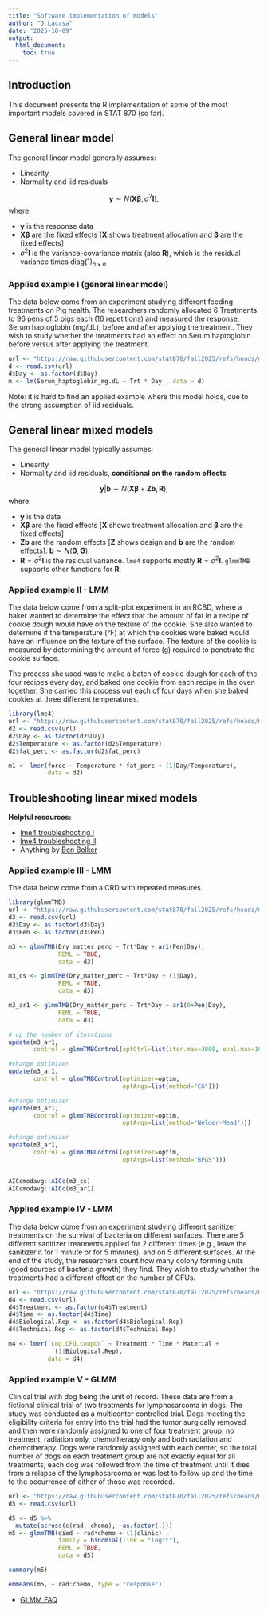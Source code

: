 ```yaml
---
title: "Software implementation of models"
author: "J Lacasa"
date: "2025-10-09"
output: 
  html_document:
    toc: true  
---
```


## Introduction 

This document presents the R implementation of some of the most important models covered in STAT 870 (so far). 

## General linear model 

The general linear model generally assumes: 

- Linearity
- Normality and iid residuals 

$$\mathbf{y} \sim N(\mathbf{X}\boldsymbol{\beta}, \sigma^2\mathbf{I}), $$
where:

- $\mathbf{y}$ is the response data 
- $\mathbf{X}\boldsymbol{\beta}$ are the fixed effects [$\mathbf{X}$ shows treatment allocation and $\boldsymbol{\beta}$ are the fixed effects] 
- $\sigma^2\mathbf{I}$ is the variance-covariance matrix (also $\mathbf{R}$), which is the residual variance times $\text{diag}(1)_{n\times n}$ 

### Applied example I (general linear model) 

The data below come from an experiment studying different feeding treatments on Pig health. The researchers randomly allocated 6 Treatments to 96 pens of 5 pigs each (16 repetitions) and measured the response, Serum haptoglobin (mg/dL), before and after applying the treatment. 
They wish to study whether the treatments had an effect on Serum haptoglobin before versus after applying the treatment. 

```r
url <- "https://raw.githubusercontent.com/stat870/fall2025/refs/heads/main/data/blood_study_pigs.csv"
d <- read.csv(url)
d$Day <- as.factor(d$Day)
m <- lm(Serum_haptoglobin_mg.dL ~ Trt * Day , data = d)
```

Note: it is hard to find an applied example where this model holds, due to the strong assumption of iid residuals. 

## General linear mixed models  

The general linear model typically assumes: 

- Linearity
- Normality and iid residuals, **conditional on the random effects**

$$\mathbf{y} \vert \boldsymbol{b} \sim N(\mathbf{X}\boldsymbol{\beta}+\mathbf{Z}\boldsymbol{b}, \mathbf{R}), $$
where:

- $\mathbf{y}$ is the data 
- $\mathbf{X}\boldsymbol{\beta}$ are the fixed effects [$\mathbf{X}$ shows treatment allocation and $\boldsymbol{\beta}$ are the fixed effects] 
- $\mathbf{Z}\boldsymbol{b}$ are the random effects [$\mathbf{Z}$ shows design and $\boldsymbol{b}$ are the random effects]. $\boldsymbol{b} \sim N(\boldsymbol{0}, \mathbf{G})$. 
- $\mathbf{R}=\sigma^2\mathbf{I}$ is the residual variance. `lme4` supports mostly $\mathbf{R}=\sigma^2\mathbf{I}$. `glmmTMB` supports other functions for $\mathbf{R}$. 

### Applied example II - LMM

The data below come from a split-plot experiment in an RCBD, where a baker wanted to determine the effect that the amount of fat in a recipe of cookie dough would have on the texture of the cookie. She also wanted to determine if the temperature (°F) at which the cookies were baked would have an influence on the texture of the surface. The texture of the cookie is measured by determining the amount of force (g) required to penetrate the cookie surface.  

The process she used was to make a batch of cookie dough for each of the four recipes every day, and baked one cookie from each recipe in the oven together. She carried this process out each of four days when she baked cookies at three different temperatures.

```r
library(lme4)
url <- "https://raw.githubusercontent.com/stat870/fall2025/refs/heads/main/data/cookies.csv"
d2 <- read.csv(url)
d2$Day <- as.factor(d2$Day)
d2$Temperature <- as.factor(d2$Temperature)
d2$fat_perc <- as.factor(d2$fat_perc)

m1 <- lmer(force ~ Temperature * fat_perc + (1|Day/Temperature),
           data = d2)
```




## Troubleshooting linear mixed models 

**Helpful resources:** 

- [lme4 troubleshooting I](https://rstudio-pubs-static.s3.amazonaws.com/33653_57fc7b8e5d484c909b615d8633c01d51.html) 
- [lme4 troubleshooting II](https://search.r-project.org/CRAN/refmans/lme4/html/troubleshooting.html) 
- Anything by [Ben Bolker](https://math.mcmaster.ca/~bolker/) 

### Applied example III - LMM


The data below come from a CRD with repeated measures. 

```r
library(glmmTMB)
url <- "https://raw.githubusercontent.com/stat870/fall2025/refs/heads/main/data/fecalm_swine2.csv"
d3 <- read.csv(url)
d3$Day <- as.factor(d3$Day)
d3$Pen <- as.factor(d3$Pen)

m3 <- glmmTMB(Dry_matter_perc ~ Trt*Day + ar1(Pen|Day), 
              REML = TRUE,
              data = d3)

m3_cs <- glmmTMB(Dry_matter_perc ~ Trt*Day + (1|Day), 
              REML = TRUE,
              data = d3)

m3_ar1 <- glmmTMB(Dry_matter_perc ~ Trt*Day + ar1(0+Pen|Day), 
              REML = TRUE,
              data = d3)

# up the number of iterations 
update(m3_ar1, 
       control = glmmTMBControl(optCtrl=list(iter.max=3000, eval.max=1000)))

#change optimizer 
update(m3_ar1, 
       control = glmmTMBControl(optimizer=optim,
                                optArgs=list(method="CG")))

#change optimizer 
update(m3_ar1, 
       control = glmmTMBControl(optimizer=optim,
                                optArgs=list(method="Nelder-Mead")))

#change optimizer 
update(m3_ar1, 
       control = glmmTMBControl(optimizer=optim,
                                optArgs=list(method="BFGS")))


AICcmodavg::AICc(m3_cs)
AICcmodavg::AICc(m3_ar1)
```


### Applied example IV - LMM

The data below come from an experiment studying different sanitizer treatments on the survival of bacteria on different surfaces. There are 5 different sanitizer treatments applied for 2 different times (e.g., leave the sanitizer it for 1 minute or for 5 minutes), and on 5 different surfaces. 
At the end of the study, the researchers count how many colony forming units (good sources of bacteria growth) they find. 
They wish to study whether the treatments had a different effect on the number of CFUs. 

```r
url <- "https://raw.githubusercontent.com/stat870/fall2025/refs/heads/main/data/sanitizers.csv"
d4 <- read.csv(url)
d4$Treatment <- as.factor(d4$Treatment)
d4$Time <- as.factor(d4$Time)
d4$Biological.Rep <- as.factor(d4$Biological.Rep)
d4$Technical.Rep <- as.factor(d4$Technical.Rep)

m4 <- lmer(`Log.CFU.coupon` ~ Treatment * Time * Material +
             (1|Biological.Rep), 
           data = d4)
```

### Applied example V - GLMM 

Clinical trial with dog being the unit of record. These data are from a fictional clinical trial of two treatments for lymphosarcoma in dogs. 
The study was conducted as a multicenter controlled trial. 
Dogs meeting the eligibility criteria for entry into the trial had the tumor surgically removed and then were randomly assigned to one of four treatment group, no treatment, radiation only, chemotherapy only and both radiation and chemotherapy. 
Dogs were randomly assigned with each center, so the total number of dogs on each treatment group are not exactly equal for all treatments, each dog was followed from the time of treatment until it dies from a relapse of the lymphosarcoma or was lost to follow up and the time to the occurrence of either of those was recorded. 

```r
url <- "https://raw.githubusercontent.com/stat870/fall2025/refs/heads/main/data/lympho.csv"
d5 <- read.csv(url)

d5 <- d5 %>%
  mutate(across(c(rad, chemo), ~as.factor(.)))
m5 <- glmmTMB(died ~ rad*chemo + (1|clinic) , 
              family = binomial(link = "logit"), 
              REML = TRUE,
              data = d5)

summary(m5)

emmeans(m5, ~ rad:chemo, type = "response")
```


- [GLMM FAQ](https://bbolker.github.io/mixedmodels-misc/glmmFAQ.html) 


